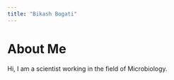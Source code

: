 ```yaml
---
title: "Bikash Bogati"
---
```


# About Me

Hi, I am a scientist working in the field of Microbiology.
